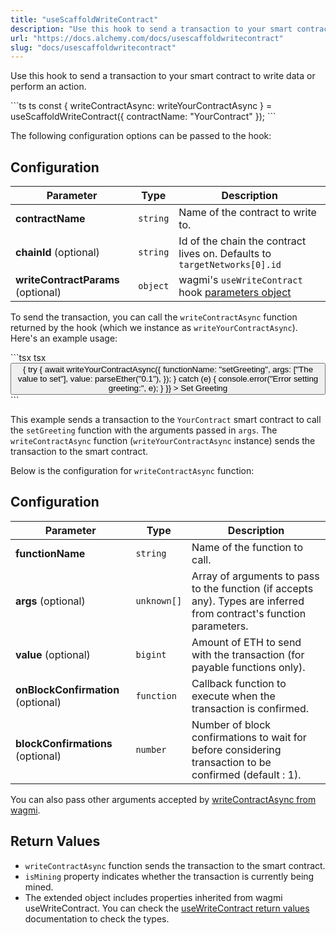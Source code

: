 ```yaml
---
title: "useScaffoldWriteContract"
description: "Use this hook to send a transaction to your smart contract to write data or perform an action. const { writeContractAsync: writeYourContractAsync } = useScaffoldWriteContract({ contractName: \"YourContract\" }); The following configuration options can be passed to the hook: Configuration Parameter Typ..."
url: "https://docs.alchemy.com/docs/usescaffoldwritecontract"
slug: "docs/usescaffoldwritecontract"
---
```


Use this hook to send a transaction to your smart contract to write data or perform an action.

<CodeGroup>
  ```ts ts
  const { writeContractAsync: writeYourContractAsync } = useScaffoldWriteContract({ contractName: "YourContract" });
  ```
</CodeGroup>

The following configuration options can be passed to the hook:

## Configuration

| Parameter                          | Type     | Description                                                                                                       |
| ---------------------------------- | -------- | ----------------------------------------------------------------------------------------------------------------- |
| **contractName**                   | `string` | Name of the contract to write to.                                                                                 |
| **chainId** (optional)             | `string` | Id of the chain the contract lives on. Defaults to `targetNetworks[0].id`                                         |
| **writeContractParams** (optional) | `object` | wagmi's `useWriteContract` hook [parameters object](https://wagmi.sh/react/api/hooks/useWriteContract#parameters) |

To send the transaction, you can call the `writeContractAsync` function returned by the hook (which we instance as `writeYourContractAsync`). Here's an example usage:

<CodeGroup>
  ```tsx tsx
  <button
    className="btn btn-primary"
    onClick={async () => {
      try {
        await writeYourContractAsync({
          functionName: "setGreeting",
          args: ["The value to set"],
          value: parseEther("0.1"),
        });
      } catch (e) {
        console.error("Error setting greeting:", e);
      }
    }}
  >
    Set Greeting
  </button>
  ```
</CodeGroup>

This example sends a transaction to the `YourContract` smart contract to call the `setGreeting` function with the arguments passed in `args`. The `writeContractAsync` function (`writeYourContractAsync` instance) sends the transaction to the smart contract.

Below is the configuration for `writeContractAsync` function:

## Configuration

| Parameter                          | Type        | Description                                                                                                          |
| ---------------------------------- | ----------- | -------------------------------------------------------------------------------------------------------------------- |
| **functionName**                   | `string`    | Name of the function to call.                                                                                        |
| **args** (optional)                | `unknown[]` | Array of arguments to pass to the function (if accepts any). Types are inferred from contract's function parameters. |
| **value** (optional)               | `bigint`    | Amount of ETH to send with the transaction (for payable functions only).                                             |
| **onBlockConfirmation** (optional) | `function`  | Callback function to execute when the transaction is confirmed.                                                      |
| **blockConfirmations** (optional)  | `number`    | Number of block confirmations to wait for before considering transaction to be confirmed (default : 1).              |

You can also pass other arguments accepted by [writeContractAsync from wagmi](https://wagmi.sh/react/api/hooks/useWriteContract#mutate-async).

## Return Values

* `writeContractAsync` function sends the transaction to the smart contract.
* `isMining` property indicates whether the transaction is currently being mined.
* The extended object includes properties inherited from wagmi useWriteContract. You can check the [useWriteContract return values](https://wagmi.sh/react/api/hooks/useWriteContract#return-type) documentation to check the types.
